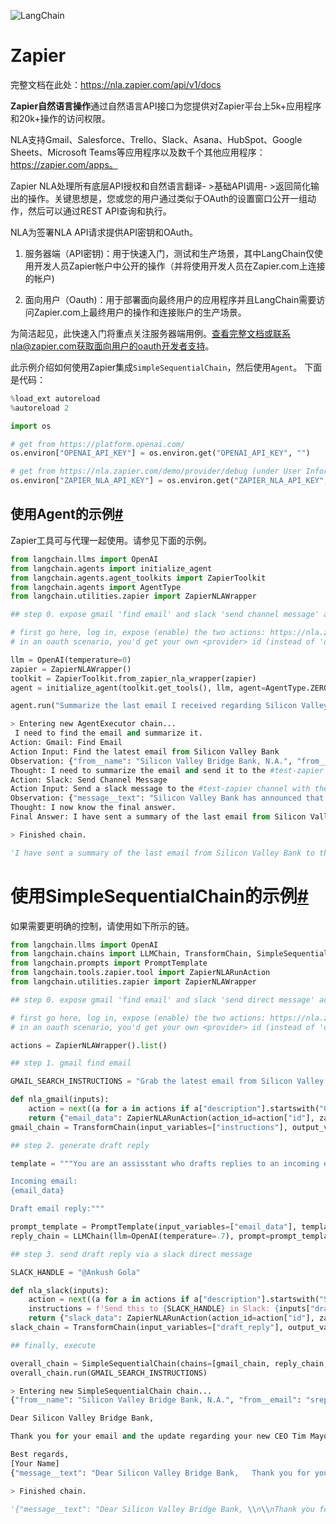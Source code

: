 

<Head>
  <script>
    {
      `(function() {
         var _hmt = _hmt || [];
(function() {
  var hm = document.createElement("script");
  hm.src = "https://hm.baidu.com/hm.js?e60fb290e204e04c5cb6f79b0ac1e697";
  var s = document.getElementsByTagName("script")[0]; 
  s.parentNode.insertBefore(hm, s);
})();
       })();`
    }
  </script>
</Head>

![LangChain](https://pica.zhimg.com/50/v2-56e8bbb52aa271012541c1fe1ceb11a2_r.gif)




Zapier
================

完整文档在此处：https://nla.zapier.com/api/v1/docs

**Zapier自然语言操作**通过自然语言API接口为您提供对Zapier平台上5k+应用程序和20k+操作的访问权限。

NLA支持Gmail、Salesforce、Trello、Slack、Asana、HubSpot、Google Sheets、Microsoft Teams等应用程序以及数千个其他应用程序：https://zapier.com/apps。

Zapier NLA处理所有底层API授权和自然语言翻译- >基础API调用- >返回简化输出的操作。关键思想是，您或您的用户通过类似于OAuth的设置窗口公开一组动作，然后可以通过REST API查询和执行。

NLA为签署NLA API请求提供API密钥和OAuth。

1. 服务器端（API密钥)：用于快速入门，测试和生产场景，其中LangChain仅使用开发人员Zapier帐户中公开的操作（并将使用开发人员在Zapier.com上连接的帐户)

2. 面向用户（Oauth)：用于部署面向最终用户的应用程序并且LangChain需要访问Zapier.com上最终用户的操作和连接账户的生产场景。

为简洁起见，此快速入门将重点关注服务器端用例。查看完整文档或联系nla@zapier.com获取面向用户的oauth开发者支持。

此示例介绍如何使用Zapier集成`SimpleSequentialChain`，然后使用`Agent`。
下面是代码：

```python
%load_ext autoreload
%autoreload 2

```

```python
import os

# get from https://platform.openai.com/
os.environ["OPENAI_API_KEY"] = os.environ.get("OPENAI_API_KEY", "")

# get from https://nla.zapier.com/demo/provider/debug (under User Information, after logging in): 
os.environ["ZAPIER_NLA_API_KEY"] = os.environ.get("ZAPIER_NLA_API_KEY", "")

```

使用Agent的示例[#](#example-with-agent "此标题的永久链接")
---------------------------------------------

Zapier工具可与代理一起使用。请参见下面的示例。

```python
from langchain.llms import OpenAI
from langchain.agents import initialize_agent
from langchain.agents.agent_toolkits import ZapierToolkit
from langchain.agents import AgentType
from langchain.utilities.zapier import ZapierNLAWrapper

```

```python
## step 0. expose gmail 'find email' and slack 'send channel message' actions

# first go here, log in, expose (enable) the two actions: https://nla.zapier.com/demo/start -- for this example, can leave all fields "Have AI guess"
# in an oauth scenario, you'd get your own <provider> id (instead of 'demo') which you route your users through first

```

```python
llm = OpenAI(temperature=0)
zapier = ZapierNLAWrapper()
toolkit = ZapierToolkit.from_zapier_nla_wrapper(zapier)
agent = initialize_agent(toolkit.get_tools(), llm, agent=AgentType.ZERO_SHOT_REACT_DESCRIPTION, verbose=True)

```

```python
agent.run("Summarize the last email I received regarding Silicon Valley Bank. Send the summary to the #test-zapier channel in slack.")

```

```python
> Entering new AgentExecutor chain...
 I need to find the email and summarize it.
Action: Gmail: Find Email
Action Input: Find the latest email from Silicon Valley Bank
Observation: {"from__name": "Silicon Valley Bridge Bank, N.A.", "from__email": "sreply@svb.com", "body_plain": "Dear Clients, After chaotic, tumultuous & stressful days, we have clarity on path for SVB, FDIC is fully insuring all deposits & have an ask for clients & partners as we rebuild. Tim Mayopoulos <https://eml.svb.com/NjEwLUtBSy0yNjYAAAGKgoxUeBCLAyF_NxON97X4rKEaNBLG", "reply_to__email": "sreply@svb.com", "subject": "Meet the new CEO Tim Mayopoulos", "date": "Tue, 14 Mar 2023 23:42:29 -0500 (CDT)", "message_url": "https://mail.google.com/mail/u/0/#inbox/186e393b13cfdf0a", "attachment_count": "0", "to__emails": "ankush@langchain.dev", "message_id": "186e393b13cfdf0a", "labels": "IMPORTANT, CATEGORY_UPDATES, INBOX"}
Thought: I need to summarize the email and send it to the #test-zapier channel in Slack.
Action: Slack: Send Channel Message
Action Input: Send a slack message to the #test-zapier channel with the text "Silicon Valley Bank has announced that Tim Mayopoulos is the new CEO. FDIC is fully insuring all deposits and they have an ask for clients and partners as they rebuild."
Observation: {"message__text": "Silicon Valley Bank has announced that Tim Mayopoulos is the new CEO. FDIC is fully insuring all deposits and they have an ask for clients and partners as they rebuild.", "message__permalink": "https://langchain.slack.com/archives/C04TSGU0RA7/p1678859932375259", "channel": "C04TSGU0RA7", "message__bot_profile__name": "Zapier", "message__team": "T04F8K3FZB5", "message__bot_id": "B04TRV4R74K", "message__bot_profile__deleted": "false", "message__bot_profile__app_id": "A024R9PQM", "ts_time": "2023-03-15T05:58:52Z", "message__bot_profile__icons__image_36": "https://avatars.slack-edge.com/2022-08-02/3888649620612_f864dc1bb794cf7d82b0_36.png", "message__blocks[]block_id": "kdZZ", "message__blocks[]elements[]type": "['rich_text_section']"}
Thought: I now know the final answer.
Final Answer: I have sent a summary of the last email from Silicon Valley Bank to the #test-zapier channel in Slack.

> Finished chain.

```

```python
'I have sent a summary of the last email from Silicon Valley Bank to the #test-zapier channel in Slack.'

```

使用SimpleSequentialChain的示例[#](#example-with-simplesequentialchain "此标题的永久链接")
=============================================================================

如果需要更明确的控制，请使用如下所示的链。

```python
from langchain.llms import OpenAI
from langchain.chains import LLMChain, TransformChain, SimpleSequentialChain
from langchain.prompts import PromptTemplate
from langchain.tools.zapier.tool import ZapierNLARunAction
from langchain.utilities.zapier import ZapierNLAWrapper

```

```python
## step 0. expose gmail 'find email' and slack 'send direct message' actions

# first go here, log in, expose (enable) the two actions: https://nla.zapier.com/demo/start -- for this example, can leave all fields "Have AI guess"
# in an oauth scenario, you'd get your own <provider> id (instead of 'demo') which you route your users through first

actions = ZapierNLAWrapper().list()

```

```python
## step 1. gmail find email

GMAIL_SEARCH_INSTRUCTIONS = "Grab the latest email from Silicon Valley Bank"

def nla_gmail(inputs):
    action = next((a for a in actions if a["description"].startswith("Gmail: Find Email")), None)
    return {"email_data": ZapierNLARunAction(action_id=action["id"], zapier_description=action["description"], params_schema=action["params"]).run(inputs["instructions"])}
gmail_chain = TransformChain(input_variables=["instructions"], output_variables=["email_data"], transform=nla_gmail)

```

```python
## step 2. generate draft reply

template = """You are an assisstant who drafts replies to an incoming email. Output draft reply in plain text (not JSON).

Incoming email:
{email_data}

Draft email reply:"""

prompt_template = PromptTemplate(input_variables=["email_data"], template=template)
reply_chain = LLMChain(llm=OpenAI(temperature=.7), prompt=prompt_template)

```

```python
## step 3. send draft reply via a slack direct message

SLACK_HANDLE = "@Ankush Gola"

def nla_slack(inputs):
    action = next((a for a in actions if a["description"].startswith("Slack: Send Direct Message")), None)
    instructions = f'Send this to {SLACK_HANDLE} in Slack: {inputs["draft_reply"]}'
    return {"slack_data": ZapierNLARunAction(action_id=action["id"], zapier_description=action["description"], params_schema=action["params"]).run(instructions)}
slack_chain = TransformChain(input_variables=["draft_reply"], output_variables=["slack_data"], transform=nla_slack)

```

```python
## finally, execute

overall_chain = SimpleSequentialChain(chains=[gmail_chain, reply_chain, slack_chain], verbose=True)
overall_chain.run(GMAIL_SEARCH_INSTRUCTIONS)

```

```python
> Entering new SimpleSequentialChain chain...
{"from__name": "Silicon Valley Bridge Bank, N.A.", "from__email": "sreply@svb.com", "body_plain": "Dear Clients, After chaotic, tumultuous & stressful days, we have clarity on path for SVB, FDIC is fully insuring all deposits & have an ask for clients & partners as we rebuild. Tim Mayopoulos <https://eml.svb.com/NjEwLUtBSy0yNjYAAAGKgoxUeBCLAyF_NxON97X4rKEaNBLG", "reply_to__email": "sreply@svb.com", "subject": "Meet the new CEO Tim Mayopoulos", "date": "Tue, 14 Mar 2023 23:42:29 -0500 (CDT)", "message_url": "https://mail.google.com/mail/u/0/#inbox/186e393b13cfdf0a", "attachment_count": "0", "to__emails": "ankush@langchain.dev", "message_id": "186e393b13cfdf0a", "labels": "IMPORTANT, CATEGORY_UPDATES, INBOX"}

Dear Silicon Valley Bridge Bank, 

Thank you for your email and the update regarding your new CEO Tim Mayopoulos. We appreciate your dedication to keeping your clients and partners informed and we look forward to continuing our relationship with you. 

Best regards, 
[Your Name]
{"message__text": "Dear Silicon Valley Bridge Bank,   Thank you for your email and the update regarding your new CEO Tim Mayopoulos. We appreciate your dedication to keeping your clients and partners informed and we look forward to continuing our relationship with you.   Best regards, \n[Your Name]", "message__permalink": "https://langchain.slack.com/archives/D04TKF5BBHU/p1678859968241629", "channel": "D04TKF5BBHU", "message__bot_profile__name": "Zapier", "message__team": "T04F8K3FZB5", "message__bot_id": "B04TRV4R74K", "message__bot_profile__deleted": "false", "message__bot_profile__app_id": "A024R9PQM", "ts_time": "2023-03-15T05:59:28Z", "message__blocks[]block_id": "p7i", "message__blocks[]elements[]elements[]type": "[['text']]", "message__blocks[]elements[]type": "['rich_text_section']"}

> Finished chain.

```

```python
'{"message__text": "Dear Silicon Valley Bridge Bank, \\n\\nThank you for your email and the update regarding your new CEO Tim Mayopoulos. We appreciate your dedication to keeping your clients and partners informed and we look forward to continuing our relationship with you. \\n\\nBest regards, \\n[Your Name]", "message__permalink": "https://langchain.slack.com/archives/D04TKF5BBHU/p1678859968241629", "channel": "D04TKF5BBHU", "message__bot_profile__name": "Zapier", "message__team": "T04F8K3FZB5", "message__bot_id": "B04TRV4R74K", "message__bot_profile__deleted": "false", "message__bot_profile__app_id": "A024R9PQM", "ts_time": "2023-03-15T05:59:28Z", "message__blocks[]block_id": "p7i", "message__blocks[]elements[]elements[]type": "[[\'text\']]", "message__blocks[]elements[]type": "[\'rich_text_section\']"}'

```

